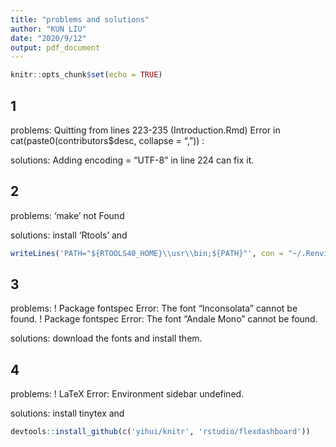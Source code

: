 ```yaml
---
title: "problems and solutions"
author: "KUN LIU"
date: "2020/9/12"
output: pdf_document
---
```


```r
knitr::opts_chunk$set(echo = TRUE)
```
## 1
problems:
Quitting from lines 223-235 (Introduction.Rmd) 
Error in cat(paste0(contributors$desc, collapse = ", ")) : 

solutions:
Adding encoding = "UTF-8" in line 224 can fix it.

## 2
problems:
'make' not Found

solutions:
install 'Rtools' and 
```r
writeLines('PATH="${RTOOLS40_HOME}\\usr\\bin;${PATH}"', con = "~/.Renviron")
```




## 3
problems:
! Package fontspec Error: The font "Inconsolata" cannot be found.
! Package fontspec Error: The font "Andale Mono" cannot be found.

solutions:
download the fonts and install them.

## 4
problems:
! LaTeX Error: Environment sidebar undefined.

solutions:
install tinytex and 
```r
devtools::install_github(c('yihui/knitr', 'rstudio/flexdashboard'))
```

